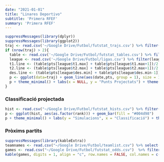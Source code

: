 ```yaml
---
date: "2021-01-01"
title: "Linares Deportivo"
subtitle: 'Primera RFEF'
summary: 'Primera RFEF'
---
```

```r
suppressMessages(library(dplyr))
suppressMessages(library(ggplot2))
traj <- read.csv('~/Google Drive/Futbol/futstat_trajs.csv') %>% filter(team == '/Linares-Deportivo') %>% filter(date > as.Date('2021-08-01'))
if (nrow(traj) > 2){
  table <- read.csv('~/Google Drive/Futbol/futstat_tables.csv') %>% filter(league == 'primera_division_rfef_2')
  league <- read.csv('~/Google Drive/Futbol/ligas.csv') %>% filter(league == 'primera_division_rfef' & group == 2)
  t1.line <- (table$pts[league$t1.max] + table$pts[league$t1.max+1])/2
  t2.line <- (table$pts[league$t2.max] + table$pts[league$t2.max+1])/2
  des.line <- (table$pts[league$des.min] + table$pts[league$des.min-1])/2
  p <- ggplot(data=traj) + geom_line(aes(date,pts, group = 1), size = 1.5, color = 'blue') + geom_hline(aes(yintercept=t1.line), linetype='dashed', color='#5c5c5c') + annotate('text',0,t1.line,label = 'Ascens', vjust = -.5, hjust = 'left', color='#5c5c5c') + geom_hline(aes(yintercept=t2.line), linetype='dashed', color='#5c5c5c') + annotate('text',0,t2.line,label = 'Playoff', vjust = -.5, hjust = 'left', color='#5c5c5c') + geom_hline(aes(yintercept=des.line), linetype='dashed', color='#5c5c5c') + annotate('text',0,des.line,label = 'Descens', vjust = -.5, hjust = 'left', color='#5c5c5c')
  p + theme_minimal() + labs(x = NULL, y = "Punts Projectats") + theme(axis.text.x=element_blank())
}
```
 
### Classificació projectada
```r
hist <- read.csv("~/Google Drive/Futbol/futstat_hists.csv") %>% filter(team == '/Linares-Deportivo')
p <- ggplot(hist, aes(as.factor(rank))) + geom_bar(fill = "#004d98")
p + theme_minimal() + labs(y = "Simulacions", x = "Classificació") + theme(axis.text.y=element_blank())
```
 
### Pròxims partits
```r
suppressMessages(library(kableExtra))
teamnames <- read.csv("~/Google Drive/Futbol/teamlist.csv") %>% select(-fullname) %>% rename(team1 = team, shortname1 = shortname)
games <- read.csv("~/Google Drive/Futbol/futstat_odds.csv")  %>% filter(team1 == '/Linares-Deportivo' | team2 == '/Linares-Deportivo') %>% left_join(teamnames, by = 'team1') %>% left_join(teamnames %>% rename(team2 = team1, shortname2 = shortname1), by = 'team2') %>% select(shortname1,p1,pd,p2,shortname2) %>% mutate(p1 = p1*100, pd = pd*100, p2 = p2*100)
kable(games, digits = 1, align = "c", row.names = FALSE, col.names = c("Equip", "Guanyar", "Empatar", "Guanyar", "Equip")) %>% add_header_above(c("Local" = 2, "(%)" = 1, "Visitant" = 2)) %>% column_spec(1, bold = T) %>% column_spec(5, bold = T)
```
